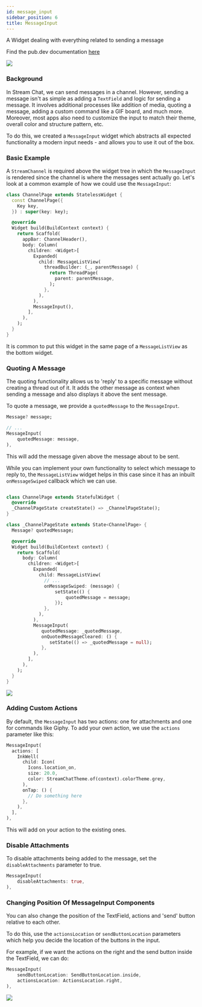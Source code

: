 ```yaml
---
id: message_input
sidebar_position: 6
title: MessageInput
---
```


A Widget dealing with everything related to sending a message

Find the pub.dev documentation [here](https://pub.dev/documentation/stream_chat_flutter/latest/stream_chat_flutter/MessageInput-class.html)

![](../assets/message_input.png)

### Background

In Stream Chat, we can send messages in a channel. However, sending a message isn't as simple as adding
a `TextField` and logic for sending a message. It involves additional processes like addition of media,
quoting a message, adding a custom command like a GIF board, and much more. Moreover, most apps also
need to customize the input to match their theme, overall color and structure pattern, etc.

To do this, we created a `MessageInput` widget which abstracts all expected functionality a modern input
needs - and allows you to use it out of the box.

### Basic Example

A `StreamChannel` is required above the widget tree in which the `MessageInput` is rendered since the channel is
where the messages sent actually go. Let's look at a common example of how we could use the `MessageInput`:

```dart
class ChannelPage extends StatelessWidget {
  const ChannelPage({
    Key key,
  }) : super(key: key);

  @override
  Widget build(BuildContext context) {
    return Scaffold(
      appBar: ChannelHeader(),
      body: Column(
        children: <Widget>[
          Expanded(
            child: MessageListView(
              threadBuilder: (_, parentMessage) {
                return ThreadPage(
                  parent: parentMessage,
                );
              },
            ),
          ),
          MessageInput(),
        ],
      ),
    );
  }
}
```

It is common to put this widget in the same page of a `MessageListView` as the bottom widget.

### Quoting A Message

The quoting functionality allows us to 'reply' to a specific message without creating a thread out of it.
It adds the other message as context when sending a message and also displays it above the sent message.

To quote a message, we provide a `quotedMessage` to the `MessageInput`.

```dart
Message? message;

// ...
MessageInput(
    quotedMessage: message,
),
```

This will add the message given above the message about to be sent.

While you can implement your own functionality to select which message to reply to, the `MessageListView`
widget helps in this case since it has an inbuilt `onMessageSwiped` callback which we can use.

```dart

class ChannelPage extends StatefulWidget {
  @override
  _ChannelPageState createState() => _ChannelPageState();
}

class _ChannelPageState extends State<ChannelPage> {
  Message? quotedMessage;

  @override
  Widget build(BuildContext context) {
    return Scaffold(
      body: Column(
        children: <Widget>[
          Expanded(
            child: MessageListView(
              // ...
              onMessageSwiped: (message) {
                  setState(() {
                      quotedMessage = message;
                  });
              },
            ),
          ),
          MessageInput(
             quotedMessage: _quotedMessage,
             onQuotedMessageCleared: () {
                setState(() => _quotedMessage = null);
             },
          ),
        ],
      ),
    );
  }
}
```

![](../assets/message_input_quoted_message.png)

### Adding Custom Actions

By default, the `MessageInput` has two actions: one for attachments and one for commands like Giphy.
To add your own action, we use the `actions` parameter like this:

```dart
MessageInput(
  actions: [
    InkWell(
      child: Icon(
        Icons.location_on,
        size: 20.0,
        color: StreamChatTheme.of(context).colorTheme.grey,
      ),
      onTap: () {
        // Do something here
      },
    ),
  ],
),
```

This will add on your action to the existing ones.

### Disable Attachments

To disable attachments being added to the message, set the `disableAttachments` parameter to true.

```dart
MessageInput(
    disableAttachments: true,
),
```

### Changing Position Of MessageInput Components

You can also change the position of the TextField, actions and 'send' button relative to each other.

To do this, use the `actionsLocation` or `sendButtonLocation` parameters which help you decide the location
of the buttons in the input.

For example, if we want the actions on the right and the send button inside the TextField, we can do:

```dart
MessageInput(
    sendButtonLocation: SendButtonLocation.inside,
    actionsLocation: ActionsLocation.right,
),
```

![](../assets/message_input_change_position.png)